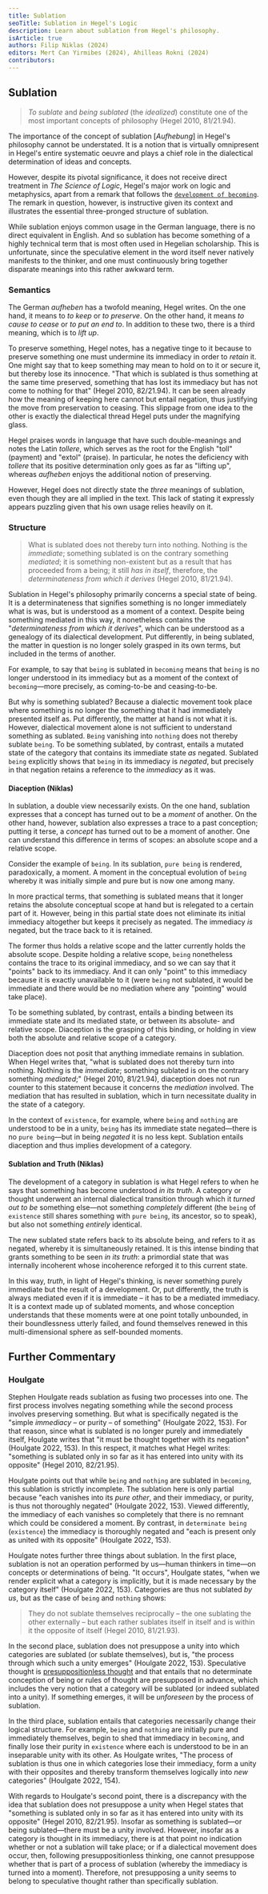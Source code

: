 ```yaml
---
title: Sublation
seoTitle: Sublation in Hegel's Logic
description: Learn about sublation from Hegel's philosophy.
isArticle: true
authors: Filip Niklas (2024)
editors: Mert Can Yirmibes (2024), Ahilleas Rokni (2024)
contributors:
---
```


## Sublation

> _To sublate_ and _being sublated_ (the _idealized_) constitute one of the most
> important concepts of philosophy (Hegel 2010, 81/21.94).

The importance of the concept of sublation [_Aufhebung_] in Hegel's philosophy
cannot be understated. It is a notion that is virtually omnipresent in Hegel's
entire systematic oeuvre and plays a chief role in the dialectical determination
of ideas and concepts.

However, despite its pivotal significance, it does not receive direct treatment
in _The Science of Logic_, Hegel's major work on logic and metaphysics, apart
from a remark that follows the
[`development of becoming`](/articles/hegel/reference/becoming/development). The
remark in question, however, is instructive given its context and illustrates
the essential three-pronged structure of sublation.

While sublation enjoys common usage in the German language, there is no direct
equivalent in English. And so sublation has become something of a highly
technical term that is most often used in Hegelian scholarship. This is
unfortunate, since the speculative element in the word itself never natively
manifests to the thinker, and one must continuously bring together disparate
meanings into this rather awkward term.

### Semantics

The German _aufheben_ has a twofold meaning, Hegel writes. On the one hand, it
means to _to keep_ or _to preserve_. On the other hand, it means _to cause to
cease_ or _to put an end to_. In addition to these two, there is a third
meaning, which is to _lift up_.

To preserve something, Hegel notes, has a negative tinge to it because to
preserve something one must undermine its immediacy in order to _retain_ it. One
might say that to keep something may mean to hold on to it or secure it, but
thereby lose its innocence. "That which is sublated is thus something at the
same time preserved, something that has lost its immediacy but has not come to
nothing for that" (Hegel 2010, 82/21.94). It can be seen already how the meaning
of keeping here cannot but entail negation, thus justifying the move from
preservation to ceasing. This slippage from one idea to the other is exactly the
dialectical thread Hegel puts under the magnifying glass.

Hegel praises words in language that have such double-meanings and notes the
Latin _tollere_, which serves as the root for the English "toll" (payment) and
"extol" (praise). In particular, he notes the deficiency with _tollere_ that its
positive determination only goes as far as "lifting up", whereas _aufheben_
enjoys the additional notion of preserving.

However, Hegel does not directly state the _three_ meanings of sublation, even
though they are all implied in the text. This lack of stating it expressly
appears puzzling given that his own usage relies heavily on it.

### Structure

> What is sublated does not thereby turn into nothing. Nothing is the
> _immediate_; something sublated is on the contrary something _mediated_; it is
> something non-existent but as a result that has proceeded from a being; it
> still _has in itself_, therefore, the _determinateness from which it derives_
> (Hegel 2010, 81/21.94).

Sublation in Hegel's philosophy primarily concerns a special state of being. It
is a determinateness that signifies something is no longer immediately what is
was, but is understood as a moment of a context. Despite being something
mediated in this way, it nonetheless contains the "_determinateness from
which it derives_", which can be understood as a genealogy of its dialectical
development. Put differently, in being sublated, the matter in question is no
longer solely grasped in its own terms, but included in the terms of another.

For example, to say that `being` is sublated in `becoming` means that `being` is
no longer understood in its immediacy but as a moment of the context of
`becoming`&mdash;more precisely, as coming-to-be and ceasing-to-be.

But why is something sublated? Because a dialectic movement took place where
something is no longer the something that it had immediately presented itself
as. Put differently, the matter at hand is not what it is. However, dialectical
movement alone is not sufficient to understand something as sublated. `Being`
vanishing into `nothing` does not thereby sublate `being`. To be something
sublated, by contrast, entails a mutated state of the category that contains its
immediate state _as_ negated. Sublated `being` explicitly shows that `being` in
its immediacy is _negated_, but precisely in that negation retains a reference
to the _immediacy_ as it was.

#### Diaception (Niklas)

In sublation, a double view necessarily exists. On the one hand, sublation
expresses that a concept has turned out to be a _moment_ of another. On the
other hand, however, sublation also expresses a trace to a past conception;
putting it terse, a _concept_ has turned out to be a moment of another. One can
understand this difference in terms of scopes: an absolute scope and a relative
scope.

Consider the example of `being`. In its sublation, `pure being` is rendered,
paradoxically, a moment. A moment in the conceptual evolution of `being` whereby
it was initially simple and pure but is now one among many.

In more practical terms, that something is sublated means that it longer retains
the absolute conceptual scope at hand but is relegated to a certain part of it.
However, being in this partial state does not eliminate its initial immediacy
altogether but keeps it precisely as negated. The immediacy _is_ negated, but
the trace back to it is retained.

The former thus holds a relative scope and the latter currently holds the
absolute scope. Despite holding a relative scope, `being` nonetheless contains
the trace to its original immediacy, and so we can say that it "points" back to
its immediacy. And it can only "point" to this immediacy because it is exactly
unavailable to it (were `being` not sublated, it would be immediate and there
would be no mediation where any "pointing" would take place).

To be something sublated, by contrast, entails a binding between its immediate
state and its mediated state, or between its absolute- and relative scope.
Diaception is the grasping of this binding, or holding in view both the absolute
and relative scope of a category.

Diaception does not posit that anything immediate remains in sublation. When
Hegel writes that, "what is sublated does not thereby turn into nothing. Nothing
is the _immediate_; something sublated is on the contrary something _mediated_;"
(Hegel 2010, 81/21.94), diaception does not run counter to this statement
because it concerns the _mediation_ involved. The mediation that has resulted in
sublation, which in turn necessitate duality in the state of a category.

In the context of `existence`, for example, where `being` and `nothing` are
understood to be in a unity, `being` has its immediate state negated&mdash;there
is no `pure being`&mdash;but in being _negated_ it is no less kept. Sublation
entails diaception and thus implies development of a category.

#### Sublation and Truth (Niklas)

The development of a category in sublation is what Hegel refers to when he says
that something has become understood _in its truth_. A category or thought
underwent an internal dialectical transition through which it _turned out to be_
something else&mdash;not something _completely_ different (the `being` of
`existence` still shares something with `pure being`, its ancestor, so to
speak), but also not something _entirely_ identical.

The new sublated state refers back to its absolute being, and refers to it as
negated, whereby it is simultaneously retained. It is this intense binding that
grants something to be seen _in its truth_: a primordial state that was
internally incoherent whose incoherence reforged it to this current state.

In this way, _truth_, in light of Hegel's thinking, is never something purely
immediate but the result of a development. Or, put differently, the truth is
always mediated even if it is immediate &ndash; it has to be a mediated
immediacy. It is a context made up of sublated moments, and whose conception
understands that these moments were at one point totally unbounded, in their
boundlessness utterly failed, and found themselves renewed in this
multi-dimensional sphere as self-bounded moments.

## Further Commentary

### Houlgate

Stephen Houlgate reads sublation as fusing two processes into one. The first
process involves negating something while the second process involves preserving
something. But what is specifically negated is the "simple _immediacy_ &ndash;
or purity &ndash; of something" (Houlgate 2022, 153). For that reason, since
what is sublated is no longer purely and immediately itself, Houlgate writes
that "it must be thought together with its negation" (Houlgate 2022, 153). In
this respect, it matches what Hegel writes: "something is sublated only in so
far as it has entered into unity with its opposite" (Hegel 2010, 82/21.95).

Houlgate points out that while `being` and `nothing` are sublated in `becoming`,
this sublation is strictly incomplete. The sublation here is only partial
because "each vanishes into its _pure other_, and their immediacy, or purity, is
thus not thoroughly negated" (Houlgate 2022, 153). Viewed differently, the
immediacy of each vanishes so completely that there is no remnant which could be
considered a moment. By contrast, in `determinate being` (`existence`) the
immediacy is thoroughly negated and "each is present only as united with its
opposite" (Houlgate 2022, 153).

Houlgate notes further three things about sublation. In the first place,
sublation is not an operation performed by us&mdash;human thinkers in
time&mdash;on concepts or determinations of being. "It occurs", Houlgate states,
"when we render explicit what a category is implicitly, but it is made necessary
by the category itself" (Houlgate 2022, 153). Categories are thus not sublated
_by us_, but as the case of `being` and `nothing` shows:

> They do not sublate themselves reciprocally &ndash; the one sublating the
> other externally &ndash; but each rather sublates itself in itself and is
> within it the opposite of itself (Hegel 2010, 81/21.93).

In the second place, sublation does not presuppose a unity into which categories
are sublated (or sublate themselves), but is, "the process through which such a
unity emerges" (Houlgate 2022, 153). Speculative thought is
[presuppositionless thought](/articles/hegel/guides/presuppositionless-thinking)
and that entails that no determinate conception of being or rules of thought are
presupposed in advance, which includes the very notion that a category will be
sublated (or indeed sublated into a unity). If something emerges, it will be
_unforeseen_ by the process of sublation.

In the third place, sublation entails that categories necessarily change their
logical structure. For example, `being` and `nothing` are initially pure and
immediately themselves, begin to shed that immediacy in `becoming`, and finally
lose their purity in `existence` where each is understood to be in an
inseparable unity with its other. As Houlgate writes, "The process of sublation
is thus one in which categories lose their immediacy, form a unity with their
opposites and thereby transform themselves logically into _new_ categories"
(Houlgate 2022, 154).

With regards to Houlgate's second point, there is a discrepancy with the idea
that sublation does not presuppose a unity when Hegel states that "something is
sublated only in so far as it has entered into unity with its opposite" (Hegel
2010, 82/21.95). Insofar as something is sublated&mdash;or being
sublated&mdash;there must be a unity involved. However, insofar as a category is
thought in its immediacy, there is at that point no indication whether or not a
sublation will take place; or if a dialectical movement does occur, then,
following presuppositionless thinking, one cannot presuppose whether that is
part of a process of sublation (whereby the immediacy is turned into a moment).
Therefore, not presupposing a unity seems to belong to speculative thought
rather than specifically sublation.
